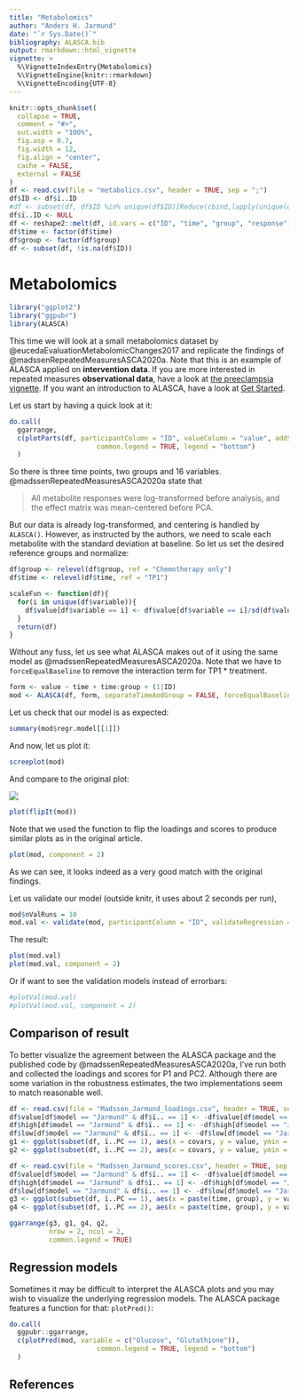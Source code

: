 ```yaml
---
title: "Metabolomics"
author: "Anders H. Jarmund"
date: "`r Sys.Date()`"
bibliography: ALASCA.bib
output: rmarkdown::html_vignette
vignette: >
  %\VignetteIndexEntry{Metabolomics}
  %\VignetteEngine{knitr::rmarkdown}
  %\VignetteEncoding{UTF-8}
---
```

  
```r
knitr::opts_chunk$set(
  collapse = TRUE,
  comment = "#>",
  out.width = "100%", 
  fig.asp = 0.7,
  fig.width = 12,
  fig.align = "center",
  cache = FALSE,
  external = FALSE
)
df <- read.csv(file = "metabolics.csv", header = TRUE, sep = ";")
df$ID <- df$ï..ID
#df <- subset(df, df$ID %in% unique(df$ID)[Reduce(cbind,lapply(unique(df$ID), function(x) sum(df$ID == x) == 3))])
df$ï..ID <- NULL
df <- reshape2::melt(df, id.vars = c("ID", "time", "group", "response"))
df$time <- factor(df$time)
df$group <- factor(df$group)
df <- subset(df, !is.na(df$ID))
```

# Metabolomics

<script src="js/hideOutput.js"></script>
<style>
.showopt {
  background-color: #004c93;
  color: #FFFFFF; 
  width: 150px;
  height: 20px;
  text-align: center;
  vertical-align: middle !important;
  float: left;
  font-family: sans-serif;
  border-radius: 8px;
}

.showopt:hover {
    background-color: #dfe4f2;
    color: #004c93;
}

.showopttext::before{
  content: "Show/Hide Source"
}

pre.plot {
  background-color: white !important;
}
</style>

```r
library("ggplot2")
library("ggpubr")
library(ALASCA)
```

This time we will look at a small metabolomics dataset by @eucedaEvaluationMetabolomicChanges2017 and replicate the findings of @madssenRepeatedMeasuresASCA2020a. Note that this is an example of ALASCA applied on **intervention data**. If you are more interested in repeated measures **observational data**, have a look at [the preeclampsia vignette](pregnancy.html). If you want an introduction to ALASCA, have a look at [Get Started](ALASCA.html).

Let us start by having a quick look at it:

<div class="fold s">
```r
do.call(
  ggarrange,
  c(plotParts(df, participantColumn = "ID", valueColumn = "value", addSmooth = NA), 
                      common.legend = TRUE, legend = "bottom")
  )
```
</div>

So there is three time points, two groups and 16 variables. @madssenRepeatedMeasuresASCA2020a state that <blockquote>All metabolite responses were log-transformed before analysis, and the effect matrix was mean-centered before PCA.</blockquote> But our data is already log-transformed, and centering is handled by `ALASCA()`. However, as instructed by the authors, we need to scale each metabolite with the standard deviation at baseline. So let us set the desired reference groups and normalize:

<div class="fold s">
```r
df$group <- relevel(df$group, ref = "Chemotherapy only")
df$time <- relevel(df$time, ref = "TP1")

scaleFun <- function(df){
  for(i in unique(df$variable)){
    df$value[df$variable == i] <- df$value[df$variable == i]/sd(df$value[df$variable == i & df$time == "TP1"])
  }
  return(df)
}

```
</div>

Without any fuss, let us see what ALASCA makes out of it using the same model as @madssenRepeatedMeasuresASCA2020a. Note that we have to `forceEqualBaseline` to remove the interaction term for TP1 * treatment.

```r
form <- value ~ time + time:group + (1|ID)
mod <- ALASCA(df, form, separateTimeAndGroup = FALSE, forceEqualBaseline = TRUE, scaleFun = scaleFun)
```

Let us check that our model is as expected:

```r
summary(mod$regr.model[[1]])
```

And now, let us plot it:

```r
screeplot(mod)
```

And compare to the original plot:

![](Madssen_1.jpg)

```r
plot(flipIt(mod))
```

Note that we used the \code{\link{flipIt()}} function to flip the loadings and scores to produce similar plots as in the original article.

```r
plot(mod, component = 2)
```

As we can see, it looks indeed as a very good match with the original findings.

Let us validate our model (outside knitr, it uses about 2 seconds per run),

```r
mod$nValRuns = 10
mod.val <- validate(mod, participantColumn = "ID", validateRegression = TRUE)
```

The result:

```r
plot(mod.val)
plot(mod.val, component = 2)
```

Or if want to see the validation models instead of errorbars:

```r
#plotVal(mod.val)
#plotVal(mod.val, component = 2)
```

## Comparison of result

To better visualize the agreement between the ALASCA package and the published code by @madssenRepeatedMeasuresASCA2020a, I've run both and collected the loadings and scores for P1 and PC2. Although there are some variation in the robustness estimates, the two implementations seem to match reasonable well.

<div class="fold s">
```r
df <- read.csv(file = "Madssen_Jarmund_loadings.csv", header = TRUE, sep = ";")
df$value[df$model == "Jarmund" & df$ï.. == 1] <- -df$value[df$model == "Jarmund" & df$ï.. == 1]
df$high[df$model == "Jarmund" & df$ï.. == 1] <- -df$high[df$model == "Jarmund" & df$ï.. == 1]
df$low[df$model == "Jarmund" & df$ï.. == 1] <- -df$low[df$model == "Jarmund" & df$ï.. == 1]
g1 <- ggplot(subset(df, ï..PC == 1), aes(x = covars, y = value, ymin = low, ymax = high, color = model)) + geom_pointrange(position = position_dodge(width = 0.35))
g2 <- ggplot(subset(df, ï..PC == 2), aes(x = covars, y = value, ymin = low, ymax = high, color = model)) + geom_pointrange(position = position_dodge(width = 0.35))

df <- read.csv(file = "Madssen_Jarmund_scores.csv", header = TRUE, sep = ";")
df$value[df$model == "Jarmund" & df$ï.. == 1] <- -df$value[df$model == "Jarmund" & df$ï.. == 1]
df$high[df$model == "Jarmund" & df$ï.. == 1] <- -df$high[df$model == "Jarmund" & df$ï.. == 1]
df$low[df$model == "Jarmund" & df$ï.. == 1] <- -df$low[df$model == "Jarmund" & df$ï.. == 1]
g3 <- ggplot(subset(df, ï..PC == 1), aes(x = paste(time, group), y = value, ymin = low, ymax = high, color = model)) + geom_pointrange(position = position_dodge(width = 0.35))
g4 <- ggplot(subset(df, ï..PC == 2), aes(x = paste(time, group), y = value, ymin = low, ymax = high, color = model)) + geom_pointrange(position = position_dodge(width = 0.35))

ggarrange(g3, g1, g4, g2, 
          nrow = 2, ncol = 2,
          common.legend = TRUE)
```
</div>

## Regression models

Sometimes it may be difficult to interpret the ALASCA plots and you may wish to visualize the underlying regression models. The ALASCA package features a function for that: `plotPred()`:

<div class="fold s">
```r
do.call(
  ggpubr::ggarrange,
  c(plotPred(mod, variable = c("Glucose", "Glutathione")), 
                      common.legend = TRUE, legend = "bottom")
  )
```
</div>

## References